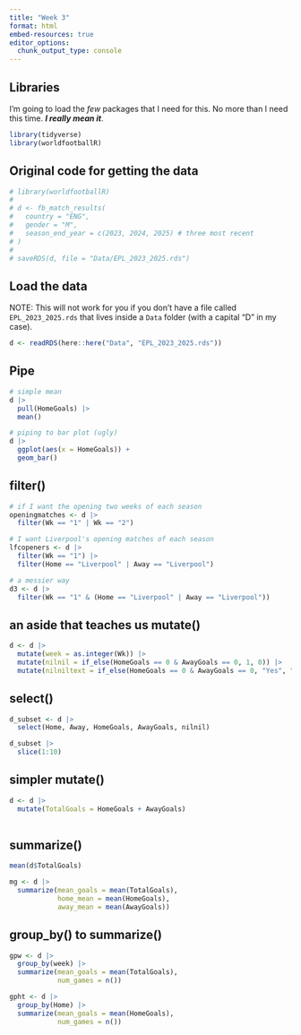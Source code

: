 ```yaml
---
title: "Week 3"
format: html
embed-resources: true
editor_options: 
  chunk_output_type: console
---
```


## Libraries

I'm going to load the _few_ packages that I need for this. No more than I need this time. ***I really mean it***.

```r
library(tidyverse)
library(worldfootballR)
```

## Original code for getting the data

```r
# library(worldfootballR)
# 
# d <- fb_match_results(
#   country = "ENG",
#   gender = "M",
#   season_end_year = c(2023, 2024, 2025) # three most recent
# )
# 
# saveRDS(d, file = "Data/EPL_2023_2025.rds")
```


## Load the data

NOTE: This will not work for you if you don't have a file called `EPL_2023_2025.rds` that lives inside a `Data` folder (with a capital "D" in my case).

```r
d <- readRDS(here::here("Data", "EPL_2023_2025.rds"))

```


## Pipe

```r
# simple mean
d |> 
  pull(HomeGoals) |> 
  mean()

# piping to bar plot (ugly)
d |> 
  ggplot(aes(x = HomeGoals)) +
  geom_bar()

```

## filter()

```r
# if I want the opening two weeks of each season
openingmatches <- d |> 
  filter(Wk == "1" | Wk == "2")

# I want Liverpool's opening matches of each season
lfcopeners <- d |> 
  filter(Wk == "1") |> 
  filter(Home == "Liverpool" | Away == "Liverpool")

# a messier way
d3 <- d |> 
  filter(Wk == "1" & (Home == "Liverpool" | Away == "Liverpool"))

```

## an aside that teaches us mutate()

```r
d <- d |> 
  mutate(week = as.integer(Wk)) |> 
  mutate(nilnil = if_else(HomeGoals == 0 & AwayGoals == 0, 1, 0)) |> 
  mutate(nilniltext = if_else(HomeGoals == 0 & AwayGoals == 0, "Yes", "No"))

```

## select()

```r
d_subset <- d |> 
  select(Home, Away, HomeGoals, AwayGoals, nilnil)

d_subset |> 
  slice(1:10)

```

## simpler mutate()

```r
d <- d |> 
  mutate(TotalGoals = HomeGoals + AwayGoals)
  
```

## summarize()

```r
mean(d$TotalGoals)

mg <- d |> 
  summarize(mean_goals = mean(TotalGoals),
            home_mean = mean(HomeGoals),
            away_mean = mean(AwayGoals))

```

## group_by() to summarize()

```r
gpw <- d |> 
  group_by(week) |> 
  summarize(mean_goals = mean(TotalGoals),
            num_games = n())

gpht <- d |> 
  group_by(Home) |> 
  summarize(mean_goals = mean(HomeGoals),
            num_games = n())

```

